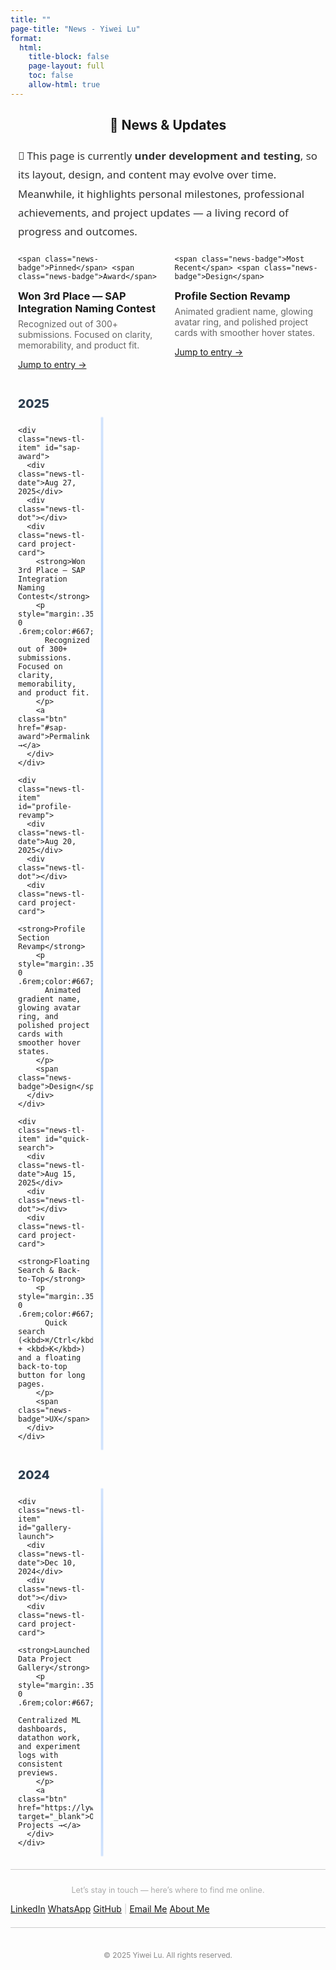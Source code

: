 ```yaml
---
title: ""
page-title: "News - Yiwei Lu"
format:
  html:
    title-block: false
    page-layout: full
    toc: false
    allow-html: true
---
```


<script>
(function() {
  var correct = "test123"; 
  var maxTries = 1;
  var lockMinutes = 1;
  var now = Date.now();

  var failData = JSON.parse(localStorage.getItem("news_fail")) || {count:0, lockedUntil:0};

  function denyAndRedirect(msg){
    document.addEventListener("DOMContentLoaded", function() {
      var seconds = 3;
      document.body.innerHTML =
        "<h2 id='deny-msg' style='text-align:center;margin-top:20%;color:#c00;font-family:sans-serif;'>"
        + "⛔ Access Denied ⛔<br>" + msg + "<br><br>"
        + "Redirecting to homepage in <span id='countdown'>" + seconds + "</span> seconds…</h2>";

      var countdownEl = document.getElementById("countdown");
      var timer = setInterval(function(){
        seconds--;
        if (seconds <= 0) {
          clearInterval(timer);
          location.href = "/";
        } else {
          countdownEl.textContent = seconds;
        }
      }, 1000);
    });
  }

  if (now < failData.lockedUntil) {
    denyAndRedirect("This page is currently under development and testing<br>Please try again later.");
  } else {
    failData.count = 0;
    localStorage.setItem("news_fail", JSON.stringify(failData));

    var ok = false;
    for (var i = 0; i < maxTries; i++) {
      var input = prompt("🔒 This page is under testing. ("+(maxTries - i)+" attempts left):");
      if (input === correct) { ok = true; break; }
      else { failData.count++; }
    }

    if (!ok) {
      failData.lockedUntil = now + lockMinutes * 60 * 1000;
      localStorage.setItem("news_fail", JSON.stringify(failData));
      denyAndRedirect("This page is currently under development and testing<br>Please try again in "+lockMinutes+" minutes.");
    }
  }
})();
</script>

<style>
/* ===== News page-only minimal styles ===== */
.news-wrap{max-width:980px;margin:0 auto;padding:0 12px;}
.news-intro{margin:22px auto 8px;font-size:1.05rem;line-height:1.8;color:#333;font-family:system-ui,-apple-system,"Segoe UI",Roboto,"Helvetica Neue",sans-serif;}
.news-badge{display:inline-block;font-size:.78rem;padding:.2em .6em;border-radius:999px;background:#f5f9ff;border:1px solid #d8e2f1;color:#0b3d91;}

/* ===== Timeline (合并后的最终版本：线更明显、圆点对齐且不被覆盖) ===== */
.news-tl{ --datew:120px; --line:#cbd5e1; --dot:#0d6efd; }

.news-tl-year{
  font-weight:800; font-size:1.2rem; color:#2c3e50; margin:28px 0 10px;
}

.news-tl-list{
  display:grid;
  grid-template-columns: var(--datew) 28px 1fr; /* 中列更宽以容纳更粗竖线 */
  row-gap:16px;
  position:relative;
}

.news-tl-list::before{
  content:"";
  grid-column:2; grid-row:1 / -1;
  width:3px; /* 更粗 */
  background:linear-gradient(
    180deg,
    rgba(13,110,253,.18) 0%,
    rgba(13,110,253,.28) 20%,
    rgba(13,110,253,.28) 80%,
    rgba(13,110,253,.18) 100%
  );
  justify-self:center;
  border-radius:2px;
  box-shadow:0 0 0 1px rgba(13,110,253,.08);
}

.news-tl-item{ display:contents; }

.news-tl-date{
  grid-column:1;
  align-self:start;
  justify-self:end;
  text-align:right;
  padding-right:12px;
  font-weight:700;
  color:var(--dot);
  font-size:.95rem;
}

.news-tl-dot{
  grid-column:2;
  width:14px; height:14px;
  border-radius:50%;
  border:3px solid var(--dot);
  background:#fff;
  justify-self:center;
  align-self:start;      /* 顶部对齐 */
  margin-top:.6rem;      /* 与卡片标题行对齐；可微调 .5~.7rem */
  box-shadow:0 0 0 3px rgba(13,110,253,.12);
  transform:translateZ(0);
}

.news-tl-card{ grid-column:3; }

@media (max-width:740px){
  .news-tl{ --datew:98px; }
  .news-tl-list{ grid-template-columns: var(--datew) 26px 1fr; }
}
@media (max-width:480px){
  .news-tl{ --datew:86px; }
  .news-tl-date{ font-size:.9rem; }
  .news-tl-list{ grid-template-columns: var(--datew) 24px 1fr; }
}
</style>

<div class="news-wrap">
  <h2 style="text-align:center;">📰 News & Updates</h2>

  <p class="news-intro">
    🚧 This page is currently <strong>under development and testing</strong>, so its layout, design, and content may evolve over time.  
    Meanwhile, it highlights personal milestones, professional achievements, and project updates — a living record of progress and outcomes.
  </p>

::: {.columns}
::: {.column width="50%"}
<div class="project-card">
  <div style="margin-bottom:.35rem;">
    <span class="news-badge">Pinned</span> <span class="news-badge">Award</span>
  </div>
  <h3 style="margin:0 0 .35rem;">Won 3rd Place — SAP Integration Naming Contest</h3>
  <p style="margin:.25rem 0 .65rem;color:#666;">Recognized out of 300+ submissions. Focused on clarity, memorability, and product fit.</p>
  <a class="btn" href="#sap-award">Jump to entry →</a>
</div>
:::

::: {.column width="50%"}
<div class="project-card">
  <div style="margin-bottom:.35rem;">
    <span class="news-badge">Most Recent</span> <span class="news-badge">Design</span>
  </div>
  <h3 style="margin:0 0 .35rem;">Profile Section Revamp</h3>
  <p style="margin:.25rem 0 .65rem;color:#666;">Animated gradient name, glowing avatar ring, and polished project cards with smoother hover states.</p>
  <a class="btn" href="#profile-revamp">Jump to entry →</a>
</div>
:::
:::

<!-- ===== Timeline ===== -->
<div class="news-tl" aria-label="Timeline of news and updates">

  <!-- 2025 -->
  <div class="news-tl-year">2025</div>
  <div class="news-tl-list">

    <div class="news-tl-item" id="sap-award">
      <div class="news-tl-date">Aug 27, 2025</div>
      <div class="news-tl-dot"></div>
      <div class="news-tl-card project-card">
        <strong>Won 3rd Place — SAP Integration Naming Contest</strong>
        <p style="margin:.35rem 0 .6rem;color:#667;">
          Recognized out of 300+ submissions. Focused on clarity, memorability, and product fit.
        </p>
        <a class="btn" href="#sap-award">Permalink →</a>
      </div>
    </div>

    <div class="news-tl-item" id="profile-revamp">
      <div class="news-tl-date">Aug 20, 2025</div>
      <div class="news-tl-dot"></div>
      <div class="news-tl-card project-card">
        <strong>Profile Section Revamp</strong>
        <p style="margin:.35rem 0 .6rem;color:#667;">
          Animated gradient name, glowing avatar ring, and polished project cards with smoother hover states.
        </p>
        <span class="news-badge">Design</span>
      </div>
    </div>

    <div class="news-tl-item" id="quick-search">
      <div class="news-tl-date">Aug 15, 2025</div>
      <div class="news-tl-dot"></div>
      <div class="news-tl-card project-card">
        <strong>Floating Search & Back-to-Top</strong>
        <p style="margin:.35rem 0 .6rem;color:#667;">
          Quick search (<kbd>⌘/Ctrl</kbd> + <kbd>K</kbd>) and a floating back-to-top button for long pages.
        </p>
        <span class="news-badge">UX</span>
      </div>
    </div>

  </div>

  <!-- 2024 -->
  <div class="news-tl-year">2024</div>
  <div class="news-tl-list">
    <div class="news-tl-item" id="gallery-launch">
      <div class="news-tl-date">Dec 10, 2024</div>
      <div class="news-tl-dot"></div>
      <div class="news-tl-card project-card">
        <strong>Launched Data Project Gallery</strong>
        <p style="margin:.35rem 0 .6rem;color:#667;">
          Centralized ML dashboards, datathon work, and experiment logs with consistent previews.
        </p>
        <a class="btn" href="https://lywww88.github.io/projects/" target="_blank">Open Projects →</a>
      </div>
    </div>
  </div>

</div>

</div> <!-- /.news-wrap -->

<div aria-hidden="true" style="border-top: 1px solid #ccc; margin: 1.5em 0;"></div>

<p style="text-align: center; color: #aaa; font-size: 0.9em; margin-top: 2em;">
  Let’s stay in touch — here’s where to find me online.
</p>

<div class="connect-container">
  <a href="https://www.linkedin.com/in/yiwei-lu78" class="btn" target="_blank"><i class="bi bi-linkedin"></i> LinkedIn</a>
  <a href="https://wa.me/6266736276" class="btn" target="_blank"><i class="bi bi-whatsapp"></i> WhatsApp</a>
  <a href="https://github.com/lywww88" class="btn" target="_blank"><i class="bi bi-github"></i> GitHub</a>
  <span style="color: #ccc;">|</span>
  <a href="mailto:yiweilu36@uci.edu" class="btn"><i class="bi bi-envelope"></i> Email Me</a>
  <a href="https://lywww88.github.io/about.html" class="btn"><i class="bi bi-person-circle"></i> About Me</a>
</div>

<div aria-hidden="true" style="border-top: 1px solid #ccc; margin: 1.5em 0;"></div>

<p style="text-align: center; color: #888; font-size: 0.85em; margin-top: 3em;">
  © 2025 Yiwei Lu. All rights reserved.
</p>
